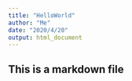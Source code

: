 ```yaml
---
title: "HelloWorld"
author: "Me"
date: "2020/4/20"
output: html_document
---
```


## This is a markdown file
